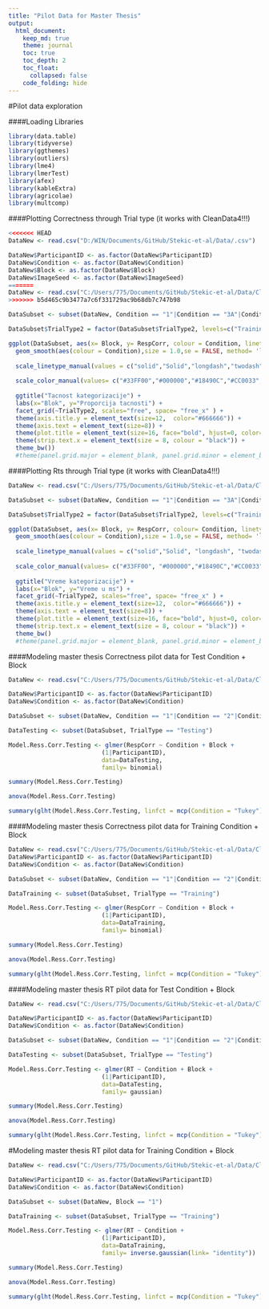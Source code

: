 ```yaml
---
title: "Pilot Data for Master Thesis"
output: 
  html_document:
    keep_md: true
    theme: journal
    toc: true
    toc_depth: 2
    toc_float: 
      collapsed: false
    code_folding: hide
---
```

#Pilot data exploration

####Loading Libraries
```r
library(data.table)
library(tidyverse)
library(ggthemes)
library(outliers)
library(lme4)
library(lmerTest)
library(afex)
library(kableExtra)
library(agricolae)
library(multcomp)
```

####Plotting Correctness through Trial type (it works with CleanData4!!!)
```r

<<<<<<< HEAD
DataNew <- read.csv("D:/WIN/Documents/GitHub/Stekic-et-al/Data/.csv")

DataNew$ParticipantID <- as.factor(DataNew$ParticipantID)
DataNew$Condition <- as.factor(DataNew$Condition)
DataNew$Block <- as.factor(DataNew$Block)
DataNew$ImageSeed <- as.factor(DataNew$ImageSeed)
=======
DataNew <- read.csv("C:/Users/775/Documents/GitHub/Stekic-et-al/Data/CleanData4.csv")
>>>>>>> b5d465c9b3477a7c6f331729ac9b68db7c747b98

DataSubset <- subset(DataNew, Condition == "1"|Condition == "3A"|Condition == "4"|Condition == "10"|Condition == "6A")

DataSubset$TrialType2 = factor(DataSubset$TrialType2, levels=c("Training","Testing-Old","Testing-New"), labels=c("Trening","Test-Stari","Test-Novi")) 

ggplot(DataSubset, aes(x= Block, y= RespCorr, colour = Condition, linetype = Condition) + 
  geom_smooth(aes(colour = Condition),size = 1.0,se = FALSE, method= 'loess', formula =  y~x)+
  
  scale_linetype_manual(values = c("solid","Solid","longdash","twodash","dotdash")) +
  
  scale_color_manual(values= c("#33FF00","#000000","#18490C","#CC0033","#970808")) +
                               
  ggtitle("Tacnost kategorizacije") +
  labs(x="Blok", y="Proporcija tacnosti") +
  facet_grid(~TrialType2, scales="free", space= "free_x" ) +
  theme(axis.title.y = element_text(size=12,  color="#666666")) +
  theme(axis.text = element_text(size=8)) +
  theme(plot.title = element_text(size=16, face="bold", hjust=0, color="#666666")) +
  theme(strip.text.x = element_text(size = 8, colour = "black")) +
  theme_bw())
  #theme(panel.grid.major = element_blank, panel.grid.minor = element_blank(),panel.background = element_blank())

```

####Plotting Rts through Trial type (it works with CleanData4!!!)
```r

DataNew <- read.csv("C:/Users/775/Documents/GitHub/Stekic-et-al/Data/CleanData4.csv")

DataSubset <- subset(DataNew, Condition == "1"|Condition == "3A"|Condition == "6A"|Condition == "4"|Condition == "10")

DataSubset$TrialType2 = factor(DataSubset$TrialType2, levels=c("Training","Testing-Old","Testing-New"), labels=c("Trening","Test-Stari","Test-Novi")) 

ggplot(DataSubset, aes(x= Block, y= RespCorr, colour= Condition, linetype = Condition)) + 
  geom_smooth(aes(colour = Condition),size = 1.0,se = FALSE, method= 'loess', formula =  y~x)+
  
  scale_linetype_manual(values = c("solid","Solid", "longdash", "twodash", "dotdash")) +
  
  scale_color_manual(values= c("#33FF00", "#000000","#18490C","#CC0033","#970808")) +
                               
  ggtitle("Vreme kategorizacije") +
  labs(x="Blok", y="Vreme u ms") +
  facet_grid(~TrialType2, scales="free", space= "free_x" ) +
  theme(axis.title.y = element_text(size=12,  color="#666666")) +
  theme(axis.text = element_text(size=8)) +
  theme(plot.title = element_text(size=16, face="bold", hjust=0, color="#666666")) +
  theme(strip.text.x = element_text(size = 8, colour = "black")) +
  theme_bw()
  #theme(panel.grid.major = element_blank, panel.grid.minor = element_blank(),panel.background = element_blank())


```

####Modeling master thesis Correctness pilot data for Test Condition + Block
```r
DataNew <- read.csv("C:/Users/775/Documents/GitHub/Stekic-et-al/Data/CleanData4.csv")

DataNew$ParticipantID <- as.factor(DataNew$ParticipantID)
DataNew$Condition <- as.factor(DataNew$Condition)

DataSubset <- subset(DataNew, Condition == "1"|Condition == "2"|Condition == "3A"|Condition == "10"|Condition == "9")

DataTesting <- subset(DataSubset, TrialType == "Testing")

Model.Ress.Corr.Testing <- glmer(RespCorr ~ Condition + Block +
                          (1|ParticipantID),
                          data=DataTesting, 
                          family= binomial)

summary(Model.Ress.Corr.Testing)

anova(Model.Ress.Corr.Testing)

summary(glht(Model.Ress.Corr.Testing, linfct = mcp(Condition = "Tukey")), test = adjusted("holm"))
```

####Modeling master thesis Correctness pilot data for Training Condition + Block
```r
DataNew <- read.csv("C:/Users/775/Documents/GitHub/Stekic-et-al/Data/CleanData4.csv")
DataNew$ParticipantID <- as.factor(DataNew$ParticipantID)
DataNew$Condition <- as.factor(DataNew$Condition)

DataSubset <- subset(DataNew, Condition == "1"|Condition == "2"|Condition == "3A"|Condition == "10"|Condition == "9")

DataTraining <- subset(DataSubset, TrialType == "Training")

Model.Ress.Corr.Testing <- glmer(RespCorr ~ Condition + Block +
                          (1|ParticipantID),
                          data=DataTraining, 
                          family= binomial)

summary(Model.Ress.Corr.Testing)

anova(Model.Ress.Corr.Testing)

summary(glht(Model.Ress.Corr.Testing, linfct = mcp(Condition = "Tukey")), test = adjusted("holm"))
```

####Modeling master thesis RT pilot data for Test Condition + Block
```r
DataNew <- read.csv("C:/Users/775/Documents/GitHub/Stekic-et-al/Data/CleanData4.csv")

DataNew$ParticipantID <- as.factor(DataNew$ParticipantID)
DataNew$Condition <- as.factor(DataNew$Condition)

DataSubset <- subset(DataNew, Condition == "1"|Condition == "2"|Condition == "3A"|Condition == "10"|Condition == "9")

DataTesting <- subset(DataSubset, TrialType == "Testing")

Model.Ress.Corr.Testing <- glmer(RT ~ Condition + Block +
                          (1|ParticipantID),
                          data=DataTesting, 
                          family= gaussian)

summary(Model.Ress.Corr.Testing)

anova(Model.Ress.Corr.Testing)

summary(glht(Model.Ress.Corr.Testing, linfct = mcp(Condition = "Tukey")), test = adjusted("holm"))
```

#Modeling master thesis RT pilot data for Training Condition + Block
```r
DataNew <- read.csv("C:/Users/775/Documents/GitHub/Stekic-et-al/Data/CleanData4.csv")

DataNew$ParticipantID <- as.factor(DataNew$ParticipantID)
DataNew$Condition <- as.factor(DataNew$Condition)

DataSubset <- subset(DataNew, Block == "1")

DataTraining <- subset(DataSubset, TrialType == "Training")

Model.Ress.Corr.Testing <- glmer(RT ~ Condition +
                          (1|ParticipantID),
                          data=DataTraining, 
                          family= inverse.gaussian(link= "identity"))

summary(Model.Ress.Corr.Testing)

anova(Model.Ress.Corr.Testing)

summary(glht(Model.Ress.Corr.Testing, linfct = mcp(Condition = "Tukey")), test = adjusted("holm"))
```
